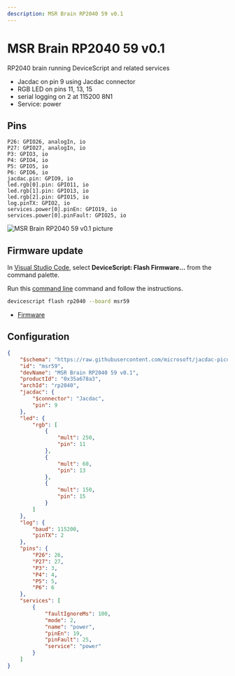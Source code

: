 ```yaml
---
description: MSR Brain RP2040 59 v0.1
---
```

# MSR Brain RP2040 59 v0.1

RP2040 brain running DeviceScript and related services


- Jacdac on pin 9 using Jacdac connector
- RGB LED on pins 11, 13, 15
- serial logging on 2 at 115200 8N1
- Service: power

## Pins

```
P26: GPIO26, analogIn, io
P27: GPIO27, analogIn, io
P3: GPIO3, io
P4: GPIO4, io
P5: GPIO5, io
P6: GPIO6, io
jacdac.pin: GPIO9, io
led.rgb[0].pin: GPIO11, io
led.rgb[1].pin: GPIO13, io
led.rgb[2].pin: GPIO15, io
log.pinTX: GPIO2, io
services.power[0].pinEn: GPIO19, io
services.power[0].pinFault: GPIO25, io
```


![MSR Brain RP2040 59 v0.1 picture](https://microsoft.github.io/jacdac-docs/images/devices/microsoft-research/rp2040devicescript59v01.catalog.jpg)


## Firmware update

In [Visual Studio Code](/getting-started/vscode),
select **DeviceScript: Flash Firmware...** from the command palette.
        
Run this [command line](/api/cli) command and follow the instructions.

```bash
devicescript flash rp2040 --board msr59
```


- [Firmware](https://github.com/microsoft/jacdac-pico/releases/latest/download/devicescript-rp2040-msr59.uf2)

## Configuration

```json title="msr59.json"
{
    "$schema": "https://raw.githubusercontent.com/microsoft/jacdac-pico/main/boards/rp2040deviceconfig.schema.json",
    "id": "msr59",
    "devName": "MSR Brain RP2040 59 v0.1",
    "productId": "0x35a678a3",
    "archId": "rp2040",
    "jacdac": {
        "$connector": "Jacdac",
        "pin": 9
    },
    "led": {
        "rgb": [
            {
                "mult": 250,
                "pin": 11
            },
            {
                "mult": 60,
                "pin": 13
            },
            {
                "mult": 150,
                "pin": 15
            }
        ]
    },
    "log": {
        "baud": 115200,
        "pinTX": 2
    },
    "pins": {
        "P26": 26,
        "P27": 27,
        "P3": 3,
        "P4": 4,
        "P5": 5,
        "P6": 6
    },
    "services": [
        {
            "faultIgnoreMs": 100,
            "mode": 2,
            "name": "power",
            "pinEn": 19,
            "pinFault": 25,
            "service": "power"
        }
    ]
}
```
